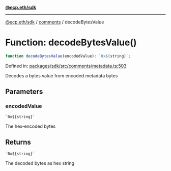 [**@ecp.eth/sdk**](../../index.mdx)

***

[@ecp.eth/sdk](/sdk-reference/index.mdx) / [comments](/sdk-reference/comments/index.mdx) / decodeBytesValue

# Function: decodeBytesValue()

```ts
function decodeBytesValue(encodedValue): `0x${string}`;
```

Defined in: [packages/sdk/src/comments/metadata.ts:503](https://github.com/ecp-eth/comments-monorepo/blob/main/packages/sdk/src/comments/metadata.ts#L503)

Decodes a bytes value from encoded metadata bytes

## Parameters

### encodedValue

`` `0x${string}` ``

The hex-encoded bytes

## Returns

`` `0x${string}` ``

The decoded bytes as hex string
